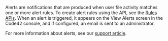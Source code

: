 Alerts are notifications that are produced when user file activity matches one or more alert rules. To create alert rules using the API, see the [Rules APIs](/api#tag/Rules). When an alert is triggered, it appears on the View Alerts screen in the Code42 console, and if configured, an email is sent to an administrator. 

For more information about alerts, see our [support article](https://support.code42.com/Incydr/Admin/Monitoring_and_managing/View_and_manage_alert_notifications).
